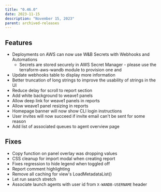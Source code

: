 ```yaml
---
title: "0.46.0"
date: 2023-11-15
description: "November 15, 2023"
parent: archived-releases
---
```



<Danger>
<Text/>
</Danger>

## Features

* Deployments on AWS can now use W&B Secrets with Webhooks and Automations
  * Secrets are stored securely in AWS Secret Manager - please use the terraform-aws-wandb module to provision one and 
* Update webhooks table to display more information
* Better truncation of long strings to improve the usability of strings in the UI
* Reduce delay for scroll to report section
* Add white background to weave1 panels
* Allow deep link for weave1 panels in reports
* Allow weave1 panel resizing in reports
* Homepage banner will now show CLI login instructions
* User invites will now succeed if invite email can't be sent for some reason
* Add list of associated queues to agent overview page

## Fixes

* Copy function on panel overlay was dropping values
* CSS cleanup for import modal when creating report
* Fixes regression to hide legend when toggled off
* Report comment highlighting
* Remove all caching for view's LoadMetadataList()
* Let run search stretch
* Associate launch agents with user id from `X-WANDB-USERNAME` header
